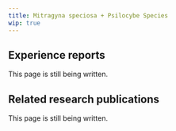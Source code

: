 ---
title: Mitragyna speciosa + Psilocybe Species
wip: true
---

## Experience reports

This page is still being written.

## Related research publications

This page is still being written.

